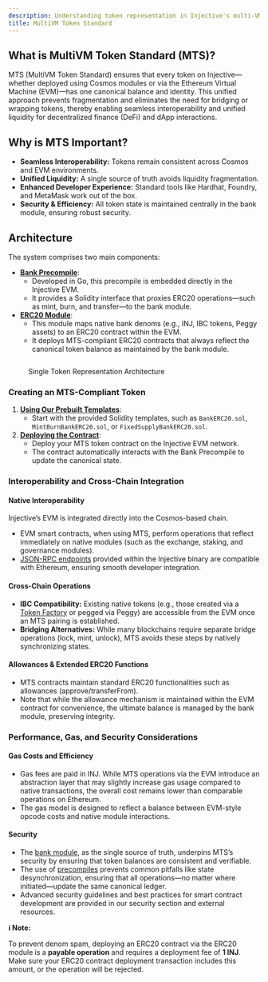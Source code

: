 ```yaml
---
description: Understanding token representation in Injective's multi-VM architecture
title: MultiVM Token Standard
---
```


## What is MultiVM Token Standard (MTS)?

MTS (MultiVM Token Standard) ensures that every token on Injective—whether deployed using Cosmos modules or via the Ethereum Virtual Machine (EVM)—has one canonical balance and identity. This unified approach prevents fragmentation and eliminates the need for bridging or wrapping tokens, thereby enabling seamless interoperability and unified liquidity for decentralized finance (DeFi) and dApp interactions.

## Why is MTS Important?

* **Seamless Interoperability:** Tokens remain consistent across Cosmos and EVM environments.
* **Unified Liquidity:** A single source of truth avoids liquidity fragmentation.
* **Enhanced Developer Experience:** Standard tools like Hardhat, Foundry, and MetaMask work out of the box.
* **Security & Efficiency:** All token state is maintained centrally in the bank module, ensuring robust security.

## Architecture

The system comprises two main components:

* [**Bank Precompile**](./bank-precompile/):
  * Developed in Go, this precompile is embedded directly in the Injective EVM.
  * It provides a Solidity interface that proxies ERC20 operations—such as mint, burn, and transfer—to the bank module.
* [**ERC20 Module**](./erc20-module/):
  * This module maps native bank denoms (e.g., INJ, IBC tokens, Peggy assets) to an ERC20 contract within the EVM.
  * It deploys MTS-compliant ERC20 contracts that always reflect the canonical token balance as maintained by the bank module.

<figure><img src="../../.gitbook/assets/multivm-token-single-token-representation-architecture.png" alt="" /><figcaption><p>Single Token Representation Architecture</p></figcaption></figure>

### **Creating an** MT&#x53;**-Compliant Token**

1. [**Using Our Prebuilt Templates**](https://github.com/InjectiveLabs/solidity-contracts/tree/master/src):
   * Start with the provided Solidity templates, such as `BankERC20.sol`, `MintBurnBankERC20.sol`, or `FixedSupplyBankERC20.sol`.
2. [**Deploying the Contract**](./smart-contracts/):
   * Deploy your MTS token contract on the Injective EVM network.
   * The contract automatically interacts with the Bank Precompile to update the canonical state.

### **Interoperability and Cross-Chain Integration**

#### **Native Interoperability**

Injective’s EVM is integrated directly into the Cosmos-based chain.

* EVM smart contracts, when using MTS, perform operations that reflect immediately on native modules (such as the exchange, staking, and governance modules).
* [JSON-RPC endpoints](./network-information/) provided within the Injective binary are compatible with Ethereum, ensuring smooth developer integration.

#### **Cross-Chain Operations**

* **IBC Compatibility:** Existing native tokens (e.g., those created via a [Token Factory](../developers-native/injective/tokenfactory/) or pegged via Peggy) are accessible from the EVM once an MTS pairing is established.
* **Bridging Alternatives:** While many blockchains require separate bridge operations (lock, mint, unlock), MTS avoids these steps by natively synchronizing states.

#### **Allowances & Extended ERC20 Functions**

* MTS contracts maintain standard ERC20 functionalities such as allowances (approve/transferFrom).
* Note that while the allowance mechanism is maintained within the EVM contract for convenience, the ultimate balance is managed by the bank module, preserving integrity.

### **Performance, Gas, and Security Considerations**

#### **Gas Costs and Efficiency**

* Gas fees are paid in INJ. While MTS operations via the EVM introduce an abstraction layer that may slightly increase gas usage compared to native transactions, the overall cost remains lower than comparable operations on Ethereum.
* The gas model is designed to reflect a balance between EVM-style opcode costs and native module interactions.

#### **Security**

* The [bank module](../developers-native/core/bank/), as the single source of truth, underpins MTS’s security by ensuring that token balances are consistent and verifiable.
* The use of [precompiles](./precompiles/) prevents common pitfalls like state desynchronization, ensuring that all operations—no matter where initiated—update the same canonical ledger.
* Advanced security guidelines and best practices for smart contract development are provided in our security section and external resources.

**ℹ️ Note:**

To prevent denom spam, deploying an ERC20 contract via the ERC20 module is a **payable operation** and requires a deployment fee of **1 INJ**. Make sure your ERC20 contract deployment transaction includes this amount, or the operation will be rejected.
